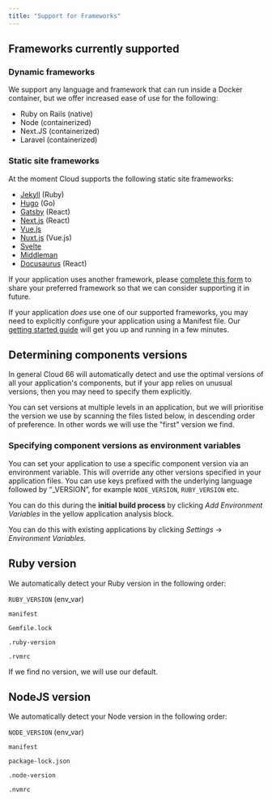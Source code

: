 ```yaml
---
title: "Support for Frameworks"
---
```


## Frameworks currently supported

### Dynamic frameworks

We support any language and framework that can run inside a Docker container, but we offer increased ease of use for the following:

* Ruby on Rails (native)
* Node (containerized)
* Next.JS (containerized)
* Laravel (containerized)

### Static site frameworks

At the moment Cloud supports the following static site frameworks: 

- [Jekyll](https://jekyllrb.com/) (Ruby)
- [Hugo](https://gohugo.io/) (Go)
- [Gatsby](https://www.gatsbyjs.com/) (React)
- [Next.js](https://nextjs.org/) (React)
- [Vue.js](https://vuejs.org/)
- [Nuxt.js](https://nuxtjs.org/) (Vue.js)
- [Svelte](https://svelte.dev/)
- [Middleman](https://middlemanapp.com/)
- [Docusaurus](https://docusaurus.io/) (React)

If your application uses another framework, please [complete this form](https://cloud66.typeform.com/to/Q7Q2kDSk) to share your preferred framework so that we can consider supporting it in future. 

If your application *does* use one of our supported frameworks, you may need to explicitly configure your application using a Manifest file. Our [getting started guide](/:product/:version?/manifest/building-a-manifest-file#manifest-tutorial) will get you up and running in a few minutes. 

## Determining components versions

In general Cloud 66 will automatically detect and use the optimal versions of all your application's components, but if your app relies on unusual versions, then you may need to specify them explicitly. 

You can set versions at multiple levels in an application, but we will prioritise the version we use by scanning the files listed below, in descending order of preference. In other words we will use the "first" version we find.

### Specifying component versions as environment variables

You can set your application to use a specific component version via an environment variable. This will override any other versions specified in your application files. You can use keys prefixed with the underlying language followed by “_VERSION”, for example `NODE_VERSION`, `RUBY_VERSION` etc.

You can do this during the **initial build process** by clicking *Add Environment Variables* in the yellow application analysis block. 

You can do this with existing applications by clicking *Settings* → *Environment Variables.*

## Ruby version

We automatically detect your Ruby version in the following order:

`RUBY_VERSION` (env_var)

`manifest`

`Gemfile.lock`

`.ruby-version`

`.rvmrc`

If we find no version, we will use our default. 

## NodeJS version

We automatically detect your Node version in the following order:

`NODE_VERSION` (env_var)

`manifest`

`package-lock.json`

`.node-version`

`.nvmrc`